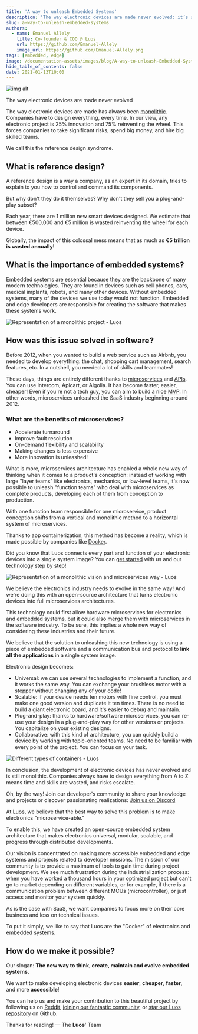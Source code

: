 ```yaml
---
title: 'A way to unleash Embedded Systems'
description: 'The way electronic devices are made never evolved: it’s still monolithic. Companies have to design everything, every time. Discover how in this article.'
slug: a-way-to-unleash-embedded-systems
authors:
  - name: Emanuel Allely
    title: Co-founder & COO @ Luos
    url: https://github.com/Emanuel-Allely
    image_url: https://github.com/Emanuel-Allely.png
tags: [embedded, edge]
image: /documentation-assets/images/blog/A-way-to-unleash-Embedded-Systems-banner-luos.png
hide_table_of_contents: false
date: 2021-01-13T10:00
---
```


![img alt](/documentation-assets/images/blog/A-way-to-unleash-Embedded-Systems-luos.png)

The way electronic devices are made never evolved

<!--truncate-->

The way electronic devices are made has always been <a rel="external nofollow" href="https://en.wiktionary.org/wiki/monolithic" target="_blank">monolithic</a>. Companies have to design everything, every time. In our view, any electronic project is 25% innovation and 75% reinventing the wheel. This forces companies to take significant risks, spend big money, and hire big skilled teams.

We call this the reference design syndrome.

<h2> What is reference design? </h2>

A reference design is a way a company, as an expert in its domain, tries to explain to you how to control and command its components.

But why don't they do it themselves? Why don't they sell you a plug-and-play subset?

Each year, there are 1 million new smart devices designed. We estimate that between €500,000 and €5 million is wasted reinventing the wheel for each device.

Globally, the impact of this colossal mess means that as much as **€5 trillion is wasted annually!**

<h2> What is the importance of embedded systems? </h2>

Embedded systems are essential because they are the backbone of many modern technologies. They are found in devices such as cell phones, cars, medical implants, robots, and many other devices. Without embedded systems, many of the devices we use today would not function. Embedded and edge developers are responsible for creating the software that makes these systems work.

![Representation of a monolithic project - Luos](https://uploads-ssl.webflow.com/602cf5c87ad04ea98eaa99da/603132190f36e8b925d3f7ac_1582034823835.png)

<h2> How was this issue solved in software? </h2>

Before 2012, when you wanted to build a web service such as Airbnb, you needed to develop everything: the chat, shopping cart management, search features, etc. In a nutshell, you needed a lot of skills and teammates!

These days, things are entirely different thanks to <a rel="external nofollow" href="https://en.wikipedia.org/wiki/Microservices" target="_blank">microservices</a> and <a rel="external nofollow" href="https://en.wikipedia.org/wiki/Application_programming_interface" target="_blank">APIs</a>. You can use Intercom, Apicart, or Algolia. It has become faster, easier, cheaper! Even if you're not a tech guy, you can aim to build a nice <a rel="external nofollow" href="https://en.wikipedia.org/wiki/Minimum_viable_product" target="_blank">MVP</a>. In other words, microservices unleashed the SaaS industry beginning around 2012.

<h3> What are the benefits of microservices? </h3>

- Accelerate turnaround
- Improve fault resolution
- On-demand flexibility and scalability
- Making changes is less expensive
- More innovation is unleashed!

What is more, microservices architecture has enabled a whole new way of thinking when it comes to a product's conception: instead of working with large "layer teams" like electronics, mechanics, or low-level teams, it's now possible to unleash "function teams" who deal with microservices as complete products, developing each of them from conception to production.

With one function team responsible for one microservice, product conception shifts from a vertical and monolithic method to a horizontal system of microservices.

Thanks to app containerization, this method has become a reality, which is made possible by companies like <a rel="external nofollow" href="https://en.wikipedia.org/wiki/Docker_(software)" target="_blank">Docker</a>.

Did you know that Luos connects every part and function of your electronic devices into a single system image? You can [get started](/tutorials/get-started) with us and our technology step by step!

![Representation of a monolithic vision and microservices way - Luos](https://uploads-ssl.webflow.com/602cf5c87ad04ea98eaa99da/60313219291f233148de48a2_1582106105460.png)

We believe the electronics industry needs to evolve in the same way! And we're doing this with an open-source architecture that turns electronic devices into full microservices architectures.

This technology could first allow hardware microservices for electronics and embedded systems, but it could also merge them with microservices in the software industry. To be sure, this implies a whole new way of considering these industries and their future.

We believe that the solution to unleashing this new technology is using a piece of embedded software and a communication bus and protocol to **link all the applications** in a single system image.

Electronic design becomes:

- Universal: we can use several technologies to implement a function, and it works the same way. You can exchange your brushless motor with a stepper without changing any of your code!
- Scalable: if your device needs ten motors with fine control, you must make one good version and duplicate it ten times. There is no need to build a giant electronic board, and it's easier to debug and maintain.
- Plug-and-play: thanks to hardware/software microservices, you can re-use your design in a plug-and-play way for other versions or projects. You capitalize on your existing designs.
- Collaborative: with this kind of architecture, you can quickly build a device by working with topic-oriented teams. No need to be familiar with every point of the project. You can focus on your task.

![Different types of containers - Luos](https://uploads-ssl.webflow.com/602cf5c87ad04ea98eaa99da/60313218e689ff9c115f02ea_1582106136583.png)

In conclusion, the development of electronic devices has never evolved and is still monolithic. Companies always have to design everything from A to Z means time and skills are wasted, and risks escalate.

Oh, by the way! Join our developer's community to share your knowledge and projects or discover passionating realizations: <a rel="external nofollow" href="https://discord.gg/luos" target="_blank">Join us on Discord</a>

At [Luos](/), we believe that the best way to solve this problem is to make electronics "microservice-able."

To enable this, we have created an open-source embedded system architecture that makes electronics universal, modular, scalable, and progress through distributed developments.

Our vision is concentrated on making more accessible embedded and edge systems and projects related to developer missions. The mission of our community is to provide a maximum of tools to gain time during project development. We see much frustration during the industrialization process: when you have worked a thousand hours in your optimized project but can't go to market depending on different variables, or for example, if there is a communication problem between different MCUs (microcontroller), or just access and monitor your system quickly.

As is the case with SaaS, we want companies to focus more on their core business and less on technical issues.

To put it simply, we like to say that Luos are the "Docker" of electronics and embedded systems.

<h2> How do we make it possible? </h2>

Our slogan: **The new way to think, create, maintain and evolve embedded systems.**

We want to make developing electronic devices **easier**, **cheaper**, **faster**, and more **accessible**!

You can help us and make your contribution to this beautiful project by following us on <a rel="external nofollow" href="https://bit.ly/JoinLuosReddit" target="_blank">Reddit</a>, <a rel="external nofollow" href="https://bit.ly/JoinLuosDiscord" target="_blank">joining our fantastic community</a>, or <a rel="external nofollow" href="https://github.com/Luos-io/Luos" target="_blank">star our Luos repository</a> on Github.

Thanks for reading! — The **Luos**' Team
